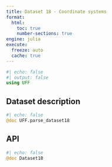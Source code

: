 ```yaml
---
title: Dataset 18 - Coordinate systems
format:
  html:
    toc: true
    number-sections: true
engine: julia
execute:
  freeze: auto
  cache: true
---
```


```julia
#| echo: false
#| output: false
using UFF
```

## Dataset description

```julia
#| echo: false
@doc UFF.parse_dataset18
```

## API

::: {.api}
```julia
#| echo: false
@doc Dataset18
```
:::